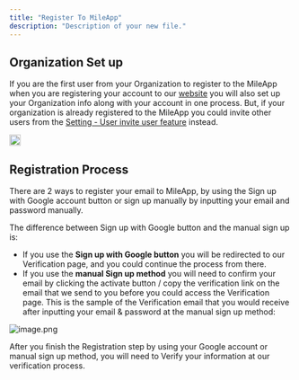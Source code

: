 ```yaml
---
title: "Register To MileApp"
description: "Description of your new file."
---
```


## Organization Set up

If you are the first user from your Organization to register to the MileApp when you are registering your account to our [website](https://web.mile.app/) you will also set up your Organization info along with your account in one process. But, if your organization is already registered to the MileApp you could invite other users from the [Setting - User invite user feature](https://web.mile.app/setting/user) instead. 

<div style={{ textAlign: "center" }}>
  <img src="/images/image.png" alt="Flow Diagram" width="20" />
</div>


## Registration Process

There are 2 ways to register your email to MileApp, by using the Sign up with Google account button or sign up manually by inputting your email and password manually.

The difference between Sign up with Google button and the manual sign up is:

- If you use the **Sign up with Google button** you will be redirected to our Verification page, and you could continue the process from there.
- If you use the **manual Sign up method** you will need to confirm your email by clicking the activate button / copy the verification link on the email that we send to you before you could access the Verification page. This is the sample of the Verification email that you would receive after inputting your email & password at the manual sign up method:

![image.png](/images/image.png)

After you finish the Registration step by using your Google account or manual sign up method, you will need to Verify your information at our verification process.